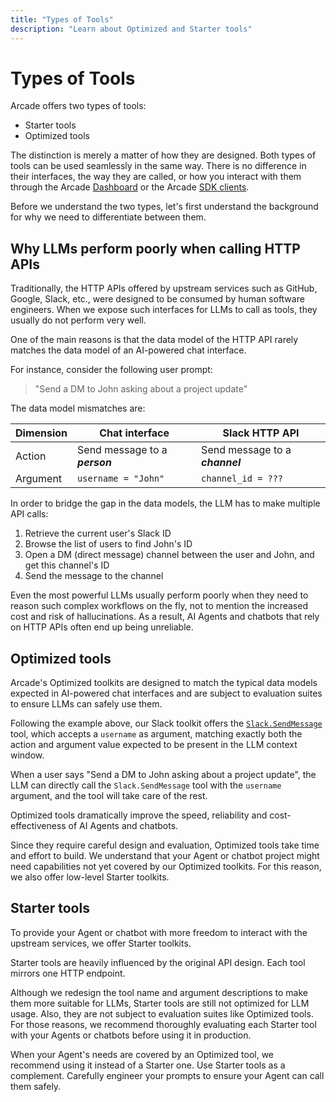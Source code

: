 ```yaml
---
title: "Types of Tools"
description: "Learn about Optimized and Starter tools"
---
```


# Types of Tools

Arcade offers two types of tools:

- Starter tools
- Optimized tools

The distinction is merely a matter of how they are designed. Both types of tools can be used seamlessly in the same way. There is no difference in their interfaces, the way they are called, or how you interact with them through the Arcade [Dashboard](https://api.arcade.dev/dashboard/) or the Arcade [SDK clients](/home/arcade-clients).

Before we understand the two types, let's first understand the background for why we need to differentiate between them.


## Why LLMs perform poorly when calling HTTP APIs

Traditionally, the HTTP APIs offered by upstream services such as GitHub, Google, Slack, etc., were designed to be consumed by human software engineers. When we expose such interfaces for LLMs to call as tools, they usually do not perform very well.

One of the main reasons is that the data model of the HTTP API rarely matches the data model of an AI-powered chat interface.

For instance, consider the following user prompt:

> "Send a DM to John asking about a project update"

The data model mismatches are:

| Dimension | Chat interface | Slack HTTP API |
| --- | --- | --- |
| Action | Send message to a <b><i>person</i></b> | Send message to a <b><i>channel</i></b> |
| Argument | `username = "John"` | `channel_id = ???` |


In order to bridge the gap in the data models, the LLM has to make multiple API calls:

1. Retrieve the current user's Slack ID
2. Browse the list of users to find John's ID
3. Open a DM (direct message) channel between the user and John, and get this channel's ID
4. Send the message to the channel

Even the most powerful LLMs usually perform poorly when they need to reason such complex workflows on the fly, not to mention the increased cost and risk of hallucinations. As a result, AI Agents and chatbots that rely on HTTP APIs often end up being unreliable.

## Optimized tools

Arcade's Optimized toolkits are designed to match the typical data models expected in AI-powered chat interfaces and are subject to evaluation suites to ensure LLMs can safely use them.

Following the example above, our Slack toolkit offers the [`Slack.SendMessage`](/mcp-servers/social-communication/slack#slacksendmessage) tool, which accepts a `username` as argument, matching exactly both the action and argument value expected to be present in the LLM context window.

When a user says "Send a DM to John asking about a project update", the LLM can directly call the `Slack.SendMessage` tool with the `username` argument, and the tool will take care of the rest.

Optimized tools dramatically improve the speed, reliability and cost-effectiveness of AI Agents and chatbots.

Since they require careful design and evaluation, Optimized tools take time and effort to build. We understand that your Agent or chatbot project might need capabilities not yet covered by our Optimized toolkits. For this reason, we also offer low-level Starter toolkits.

## Starter tools

To provide your Agent or chatbot with more freedom to interact with the upstream services, we offer Starter toolkits.

Starter tools are heavily influenced by the original API design. Each tool mirrors one HTTP endpoint.

Although we redesign the tool name and argument descriptions to make them more suitable for LLMs, Starter tools are still not optimized for LLM usage. Also, they are not subject to evaluation suites like Optimized tools. For those reasons, we recommend thoroughly evaluating each Starter tool with your Agents or chatbots before using it in production.

When your Agent's needs are covered by an Optimized tool, we recommend using it instead of a Starter one. Use Starter tools as a complement. Carefully engineer your prompts to ensure your Agent can call them safely.
